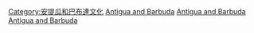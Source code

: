 [[Category:安提瓜和巴布達文化|Category:安提瓜和巴布達文化]]
[[Category:各國娛樂|Antigua and Barbuda]]
[[Category:加勒比海地區各國娛樂|Antigua and Barbuda]]
[[Category:北美洲各國娛樂|Antigua and Barbuda]]